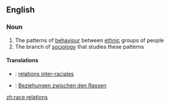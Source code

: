 {{wikipedia}}
==English==

===Noun===
{{en-noun|sg=[[race]] [[relations]]|-}}

# The patterns of [[behaviour]] between [[ethnic]] groups of people
# The branch of [[sociology]] that studies these patterns

====Translations====
{{trans-top|the patterns of behaviour between ethnic groups of people}}
{{trans-mid}}
{{trans-bottom}}

{{trans-top|the branch of sociology that studies these patterns}}
{{trans-mid}}
{{trans-bottom}}

{{checktrans-top}}
*{{ttbc|French}}: [[relations inter-raciales]] {{f|p}}
{{trans-mid}}
*{{ttbc|German}}: [[Beziehungen zwischen den Rassen]] {{f|p}}
{{trans-bottom}}

[[zh:race relations]]
